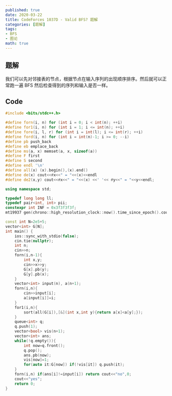 ```yaml
---
published: true
date: 2020-03-22
title: CodeForces 1037D - Valid BFS? 题解
categories: [题解]
tags: 
- BFS
- 图论
math: true
---
```



## 题解

我们可以先对邻接表的节点，根据节点在输入序列的出现顺序排序。然后就可以正常跑一遍 BFS 然后检查得到的序列和输入是否一样。

## Code

```cpp
#include <bits/stdc++.h>

#define forn(i, n) for (int i = 0; i < int(n); ++i)
#define for1(i, n) for (int i = 1; i <= int(n); ++i)
#define fore(i, l, r) for (int i = int(l); i <= int(r); ++i)
#define ford(i, n) for (int i = int(n)-1; i >= 0; --i)
#define pb push_back
#define eb emplace_back
#define ms(a, x) memset(a, x, sizeof(a))
#define F first
#define S second
#define endl '\n'
#define all(x) (x).begin(),(x).end()
#define de(x) cout<<#x<<" = "<<(x)<<endl
#define de2(x,y) cout<<#x<<" = "<<(x) <<' '<< #y<<" = "<<y<<endl;

using namespace std;

typedef long long ll;
typedef pair<int, int> pii;
constexpr int INF = 0x3f3f3f3f;
mt19937 gen(chrono::high_resolution_clock::now().time_since_epoch().count());

const int N=2e5+5;
vector<int> G[N];
int main() {
    ios::sync_with_stdio(false);
    cin.tie(nullptr);
    int n;
    cin>>n;
    forn(i,n-1){
        int x,y;
        cin>>x>>y;
        G[x].pb(y);
        G[y].pb(x);
    }
    vector<int> input(n), a(n+1);
    forn(i,n){
        cin>>input[i];
        a[input[i]]=i;
    }
    for1(i,n){
        sort(all(G[i]),[&](int x,int y){return a[x]<a[y];});
    }
    queue<int> q;
    q.push(1);
    vector<bool> vis(n+1);
    vector<int> ans;
    while(!q.empty()){
        int now=q.front();
        q.pop();
        ans.pb(now);
        vis[now]=1;
        for(auto it:G[now]) if(!vis[it]) q.push(it);
    }
    forn(i,n) if(ans[i]!=input[i]) return cout<<"no",0;
    cout<<"yes";
    return 0;
}
```
